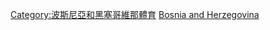 {{Commons cat|Association football in Bosnia and Herzegovina}}

[[Category:波斯尼亞和黑塞哥維那體育|Category:波斯尼亞和黑塞哥維那體育]]
[[Category:歐洲各國足球|Bosnia and Herzegovina]]